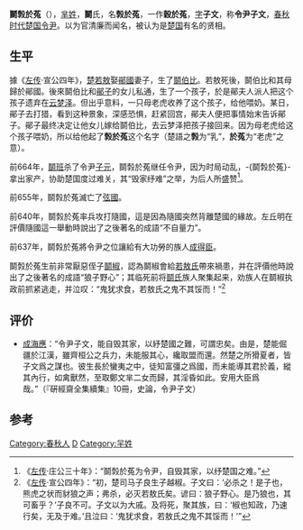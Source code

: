 {{模板:Infobox 先秦人物
|名稱=鬬㝅於菟
|姓=[[芈姓|芈]]
|氏=[[若敖族|鬬氏]]
|名=㝅於菟
|字=子文
|别名=
|别字=
|諡号=
|官位=
|時代=春秋
|國家=[[楚國|楚國]]
|身份=[[楚國|楚國]][[令尹|令尹]]
|出生日期=
|逝世日期=
|父=[[鬬伯比|鬬伯比]]
|子女=[[鬬般|鬬般]]
}}
'''鬬㝅於菟'''（{{bd|？||？|catIdx=D鬬}}），[[芈姓|芈姓]]，'''鬬'''氏，名'''㝅於菟'''，一作'''穀於菟'''，[[表字|字]]'''子文'''，称'''令尹子文'''，[[春秋时代|春秋时代]][[楚国|楚国]][[令尹|令尹]]。以为官清廉而闻名，被认为是[[楚国|楚国]]有名的贤相。

==生平==
據《[[左传|左传]]·宣公四年》，[[楚若敖|楚若敖]]娶[[鄖國|鄖國]]妻子，生了[[鬬伯比|鬬伯比]]。若敖死後，鬬伯比和其母歸於鄖國。後來鬬伯比和[[鄖子|鄖子]]的女儿私通，生了一个孩子，於是鄖夫人派人把这个孩子遗弃在[[云梦泽|云梦泽]]。但出乎意料，一只母老虎收养了这个孩子，给他喂奶。某日，鄖子去打猎，看到这种景象，深感恐惧，赶紧回宫，鄖夫人便把事情始末告诉鄖子。鄖子最终决定让他女儿嫁给鬬伯比，去云梦泽把孩子接回来。因为母老虎给这个孩子喂奶，所以给他起了'''㝅於菟'''这个名字（楚語之'''㝅'''为“乳”，'''於菟'''为“老虎”之意）。

前664年，[[鬬班|鬬班]]杀了令尹[[子元|子元]]，鬬㝅於菟继任令尹，因为时局动乱，-{鬬㝅於菟}-拿出家产，协助楚国度过难关，其“毁家纾难”之举，为后人所盛赞<ref>《[[左传|左传]]·庄公三十年》：“鬬㝅於菟为令尹，自毁其家，以纾楚国之难。”</ref>。

前655年，鬬㝅於菟滅亡了[[弦國|弦國]]。

前640年，鬬㝅於菟率兵攻打隨國，這是因為隨國突然背離楚國的緣故。左丘明在評價隨國這一舉動時說出了之後著名的成語“不自量力”。

前637年，鬬㝅於菟將令尹之位讓給有大功勞的族人[[成得臣|成得臣]]。

鬬㝅於菟生前非常厭惡侄子[[鬬椒|鬬椒]]，認為鬬椒會給[[若敖氏|若敖氏]]帶來禍患，并在評價他時說出了之後著名的成語“狼子野心”；其临死前将[[鬬氏|鬬氏]]族人聚集起来，劝族人在鬬椒执政前抓紧逃走，并泣叹：“鬼犹求食，若敖氏之鬼不其馁而！”<ref>《[[左传|左传]]·宣公四年》：“初，楚司马子良生子越椒。子文曰：‘必杀之！是子也，熊虎之状而豺狼之声；弗杀，必灭若敖氏矣。谚曰：狼子野心。是乃狼也，其可畜乎？’子良不可。子文以为大戚。及将死，聚其族，曰：‘椒也知政，乃速行矣，无及于难。’且泣曰：‘鬼犹求食，若敖氏之鬼不其馁而！’”</ref>
{{wikisource|春秋左氏傳/宣公}}

==评价==
*[[成海應|成海應]]：“令尹子文，能自毁其家，以紓楚國之難，可謂忠矣。由是，楚能倔疆於江漢，雖齊桓公之兵力，未能服其心，纔取盟而還。然楚之所猾夏者，皆子文爲之謀也。彼生長於蠻夷之中，徒知富彊之爲國，而未能導其君於義，縱其內行，如禽獸然，至取鄭文芈二女而歸，其淫昏如此。安用大臣爲哉。”（『硏經齋全集續集』10冊，史論，令尹子文）

==参考==
{{reflist}}

[[Category:春秋人|Category:春秋人]]
[[Category:楚国令尹|D]]
[[Category:羋姓|Category:羋姓]]